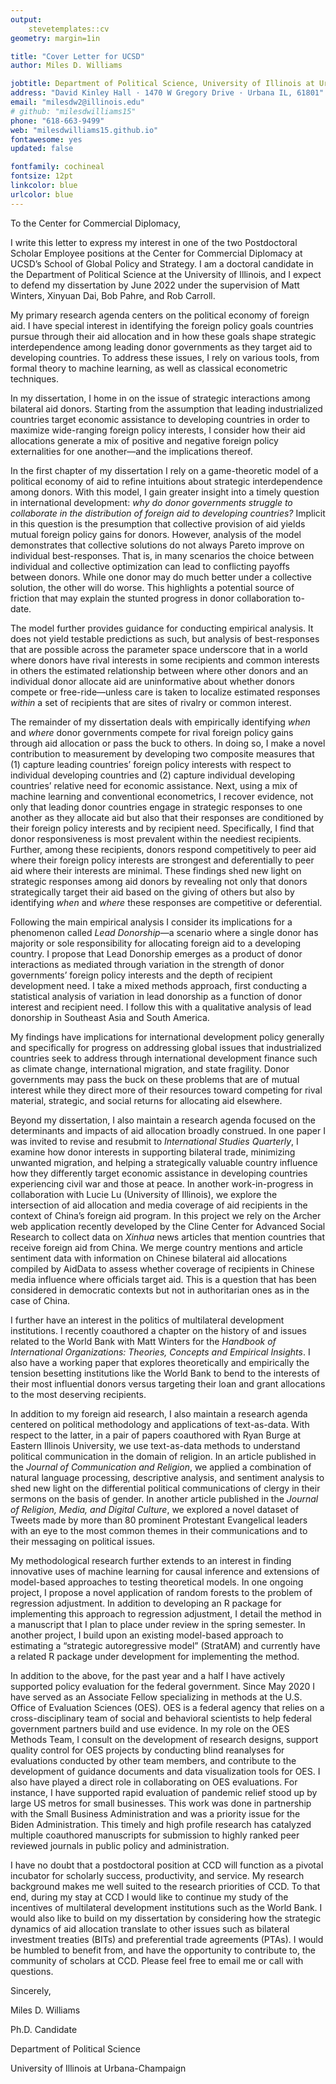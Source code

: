 ```yaml
---
output: 
    stevetemplates::cv
geometry: margin=1in

title: "Cover Letter for UCSD"
author: Miles D. Williams

jobtitle: Department of Political Science, University of Illinois at Urbana-Champaign
address: "David Kinley Hall · 1470 W Gregory Drive · Urbana IL, 61801"
email: "milesdw2@illinois.edu"
# github: "milesdwilliams15"
phone: "618-663-9499"
web: "milesdwilliams15.github.io"
fontawesome: yes
updated: false

fontfamily: cochineal
fontsize: 12pt
linkcolor: blue
urlcolor: blue
---
```


\bigskip

To the Center for Commercial Diplomacy,

\bigskip

I write this letter to express my interest in one of the two Postdoctoral Scholar Employee positions at the Center for Commercial Diplomacy at UCSD's School of Global Policy and Strategy. I am a doctoral candidate in the Department of Political Science at the University of Illinois, and I expect to defend my dissertation by June 2022 under the supervision of Matt Winters, Xinyuan Dai, Bob Pahre, and Rob Carroll. 

My primary research agenda centers on the political economy of foreign aid. I have special interest in identifying the foreign policy goals countries pursue through their aid allocation and in how these goals shape strategic interdependence among leading donor governments as they target aid to developing countries. To address these issues, I rely on various tools, from formal theory to machine learning, as well as classical econometric techniques.

In my dissertation, I home in on the issue of strategic interactions among bilateral aid donors. Starting from the assumption that leading industrialized countries target economic assistance to developing countries in order to maximize wide-ranging foreign policy interests, I consider how their aid allocations generate a mix of positive and negative foreign policy externalities for one another---and the implications thereof.

In the first chapter of my dissertation I rely on a game-theoretic model of a political economy of aid to refine intuitions about strategic interdependence among donors. With this model, I gain greater insight into a timely question in international development: *why do donor governments struggle to collaborate in the distribution of foreign aid to developing countries?* Implicit in this question is the presumption that collective provision of aid yields mutual foreign policy gains for donors. However, analysis of the model demonstrates that collective solutions do not always Pareto improve on individual best-responses. That is, in many scenarios the choice between individual and collective optimization can lead to conflicting payoffs between donors. While one donor may do much better under a collective solution, the other will do worse. This highlights a potential source of friction that may explain the stunted progress in donor collaboration to-date.

The model further provides guidance for conducting empirical analysis. It does not yield testable predictions as such, but analysis of best-responses that are possible across the parameter space underscore that in a world where donors have rival interests in some recipients and common interests in others the estimated relationship between where other donors and an individual donor allocate aid are uninformative about whether donors compete or free-ride---unless care is taken to localize estimated responses *within* a set of recipients that are sites of rivalry or common interest.

The remainder of my dissertation deals with empirically identifying *when* and *where* donor governments compete for rival foreign policy gains through aid allocation or pass the buck to others. In doing so, I make a novel contribution to measurement by developing two composite measures that (1) capture leading countries' foreign policy interests with respect to individual developing countries and (2) capture individual developing countries' relative need for economic assistance. Next, using a mix of machine learning and conventional econometrics, I recover evidence, not only that leading donor countries engage in strategic responses to one another as they allocate aid but also that their responses are conditioned by their foreign policy interests and by recipient need. Specifically, I find that donor responsiveness is most prevalent within the neediest recipients. Further, among these recipients, donors respond competitively to peer aid where their foreign policy interests are strongest and deferentially to peer aid where their interests are minimal. These findings shed new light on strategic responses among aid donors by revealing not only that donors strategically target their aid based on the giving of others but also by identifying *when* and *where* these responses are competitive or deferential. 

Following the main empirical analysis I consider its implications for a phenomenon called *Lead Donorship*---a scenario where a single donor has majority or sole responsibility for allocating foreign aid to a developing country. I propose that Lead Donorship emerges as a product of donor interactions as mediated through variation in the strength of donor governments' foreign policy interests and the depth of recipient development need. I take a mixed methods approach, first conducting a statistical analysis of variation in lead donorship as a function of donor interest and recipient need. I follow this with a qualitative analysis of lead donorship in Southeast Asia and South America.

My findings have implications for international development policy generally and specifically for progress on addressing global issues that industrialized countries seek to address through international development finance such as climate change, international migration, and state fragility. Donor governments may pass the buck on these problems that are of mutual interest while they direct more of their resources toward competing for rival material, strategic, and social returns for allocating aid elsewhere.

Beyond my dissertation, I also maintain a research agenda focused on the determinants and impacts of aid allocation broadly construed. In one paper I was invited to revise and resubmit to *International Studies Quarterly*, I examine how donor interests in supporting bilateral trade, minimizing unwanted migration, and helping a strategically valuable country influence how they differently target economic assistance in developing countries experiencing civil war and those at peace. In another work-in-progress in collaboration with Lucie Lu (University of Illinois), we explore the intersection of aid allocation and media coverage of aid recipients in the context of China's foreign aid program. In this project we rely on the Archer web application recently developed by the Cline Center for Advanced Social Research to collect data on *Xinhua* news articles that mention countries that receive foreign aid from China. We merge country mentions and article sentiment data with information on Chinese bilateral aid allocations compiled by AidData to assess whether coverage of recipients in Chinese media influence where officials target aid. This is a question that has been considered in democratic contexts but not in authoritarian ones as in the case of China.

I further have an interest in the politics of multilateral development institutions. I recently coauthored a chapter on the history of and issues related to the World Bank with Matt Winters for the *Handbook of International Organizations: Theories, Concepts and Empirical Insights*. I also have a working paper that explores theoretically and empirically the tension besetting institutions like the World Bank to bend to the interests of their most influential donors versus targeting their loan and grant allocations to the most deserving recipients.

In addition to my foreign aid research, I also maintain a research agenda centered on political methodology and applications of text-as-data. With respect to the latter, in a pair of papers coauthored with Ryan Burge at Eastern Illinois University, we use text-as-data methods to understand political communication in the domain of religion. In an article published in the *Journal of Communication and Religion*, we applied a combination of natural language processing, descriptive analysis, and sentiment analysis to shed new light on the differential political communications of clergy in their sermons on the basis of gender. In another article published in the *Journal of Religion, Media, and Digital Culture*, we explored a novel dataset of Tweets made by more than 80 prominent Protestant Evangelical leaders with an eye to the most common themes in their communications and to their messaging on political issues.

My methodological research further extends to an interest in finding innovative uses of machine learning for causal inference and extensions of model-based approaches to testing theoretical models. In one ongoing project, I propose a novel application of random forests to the problem of regression adjustment. In addition to developing an R package for implementing this approach to regression adjustment, I detail the method in a manuscript that I plan to place under review in the spring semester. In another project, I build upon an existing model-based approach to estimating a "strategic autoregressive model" (StratAM) and currently have a related R package under development for implementing the method.

In addition to the above, for the past year and a half I have actively supported policy evaluation for the federal government. Since May 2020 I have served as an Associate Fellow specializing in methods at the U.S. Office of Evaluation Sciences (OES). OES is a federal agency that relies on a cross-disciplinary team of social and behavioral scientists to help federal government partners build and use evidence. In my role on the OES Methods Team, I consult on the development of research designs, support quality control for OES projects by conducting blind reanalyses for evaluations conducted by other team members, and contribute to the development of guidance documents and data visualization tools for OES. I also have played a direct role in collaborating on OES evaluations. For instance, I have supported rapid evaluation of pandemic relief stood up by large US metros for small businesses. This work was done in partnership with the Small Business Administration and was a priority issue for the Biden Administration. This timely and high profile research has catalyzed multiple coauthored manuscripts for submission to highly ranked peer reviewed journals in public policy and administration.

I have no doubt that a postdoctoral position at CCD will function as a pivotal incubator for scholarly success, productivity, and service. My research background makes me well suited to the research priorities of CCD. To that end, during my stay at CCD I would like to continue my study of the incentives of multilateral development institutions such as the World Bank. I would also like to build on my dissertation by considering how the strategic dynamics of aid allocation translate to other issues such as bilateral investment treaties (BITs) and preferential trade agreements (PTAs). I would be humbled to benefit from, and have the opportunity to contribute to, the community of scholars at CCD. Please feel free to email me or call with questions.

\bigskip

Sincerely,

Miles D. Williams

\vspace{-10pt}

Ph.D. Candidate

\vspace{-10pt}

Department of Political Science

\vspace{-10pt}

University of Illinois at Urbana-Champaign
